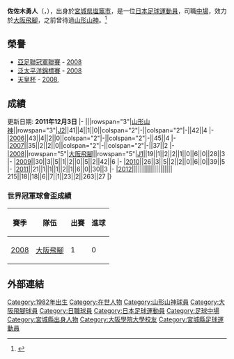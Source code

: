 {{update|time=2018-08-30T00:50:47+00:00}}
{{Infobox Football biography
| playername          = 佐佐木勇人
| fullname            = 佐佐木勇人
| image               = 
| dateofbirth         = {{birth date and age|1982|11|29}}
| cityofbirth         = [[宮城縣|宮城縣]][[鹽竈市|鹽竈市]]
| countryofbirth      = [[日本|日本]]
| height              = {{height|m=1.64}}
| currentclub         = [[大阪飛腳|大阪飛腳]]
| clubnumber          = 8
| position            = [[中場|中場]]
| youthyears          = 1995-1997<br />1998-2000<br />2001-2004
| youthclubs          = 鹽釜FC青少年隊<br />鹽釜FC青年隊<br />[[大阪學院大學|大阪學院大學]]
| years               = 2005-2007<br />2008-
| clubs               = [[山形山神|山形山神]]<br />[[大阪飛腳|大阪飛腳]]
| caps(goals)         = 119 {{0}}(10)<br />{{0}}96 {{0}}{{0}}(8)
| nationalyears       =
| nationalteam        =
| nationalcaps(goals) = 
| pcupdate            = 2011年12月3日
| ntupdate            = 
}}
'''佐佐木勇人'''（{{jpn|j=佐々木 勇人|hg=ささき はやと|rm=Sasaki Hayato|f=h}}，{{bd|1982年|11月29日|||catIdx=Abe, Shinzo}}），出身於[[宮城県|宮城県]][[塩竈市|塩竈市]]，是一位[[日本|日本]][[足球|足球]][[運動員|運動員]]，司職[[中場|中場]]，效力於[[大阪飛腳|大阪飛腳]]，之前曾待過[[山形山神|山形山神]]。<ref>{{cite web |publisher=Guardian.co.uk |title=佐佐木勇人資料 |url=http://guardian.touch-line.com/StatsCentre.asp?CTID=63&CPID=147&TEID=2070&PLID=190186&pStr=Player |accessdate=2009-12-07 |deadurl=yes |archiveurl=https://web.archive.org/web/20120927133727/http://guardian.touch-line.com/StatsCentre.asp?CTID=63&CPID=147&TEID=2070&PLID=190186&pStr=Player |archivedate=2012-09-27 }}</ref>

== 榮譽 ==
* [[亞足聯冠軍聯賽|亞足聯冠軍聯賽]] - [[2008年亞洲冠軍聯賽|2008]]
* [[泛太平洋錦標賽|泛太平洋錦標賽]] - [[2008年泛太平洋錦標賽|2008]]
* [[天皇杯|天皇杯]] - [[2008年日本天皇盃|2008]], {{tsl|en|2009 Emperor's Cup||2009}}

==成績==
更新日期: '''2011年12月3日'''
{{Football player statistics 1|YY}}
{{Football player statistics 2|JPN|YY}}
|-
|{{tsl|en|2005 J. League||2005}}||rowspan="3"|[[山形山神|山形山神]]||rowspan="3"|[[日本職業足球聯賽|J2]]||41||4||1||0||colspan="2"|-||colspan="2"|-||42||4
|-
|[[2006年日本職業足球聯賽|2006]]||43||4||2||0||colspan="2"|-||colspan="2"|-||45||4
|-
|[[2007年日本職業足球聯賽|2007]]||35||2||2||0||colspan="2"|-||colspan="2"|-||37||2
|-
|[[2008年日本職業足球聯賽|2008]]||rowspan="5"|[[大阪飛腳|大阪飛腳]]||rowspan="5"|[[日本職業足球聯賽|J1]]||19||1||2||2||1||0||6||0||28||3
|-
|[[2009年日本職業足球聯賽|2009]]||30||3||5||1||2||0||5||2||42||6
|-
|[[2010年日本職業足球聯賽|2010]]||26||3||5||2||2||0||6||0||39||5
|-
|[[2011年日本職業足球聯賽|2011]]||21||1||1||1||2||1||6||0||30||3
|-
|[[2012年日本職業足球聯賽|2012]]||||||||||||||||||||
{{Football player statistics 5}}215||18||18||6||7||1||23||2||263||27
|}

=== 世界冠軍球會盃成績 ===
{| class="wikitable" style="text-align: center;"
!賽季!!隊伍!!出賽!!進球
|-
|[[2008年世界冠軍球會盃|2008]]||[[大阪飛腳|大阪飛腳]]||1||0
|}

==外部連結==
{{reflist}}

{{大阪飛腳球員名單}}

[[Category:1982年出生|Category:1982年出生]]
[[Category:在世人物|Category:在世人物]]
[[Category:山形山神球員|Category:山形山神球員]]
[[Category:大阪飛腳球員|Category:大阪飛腳球員]]
[[Category:日職球員|Category:日職球員]]
[[Category:日本足球運動員|Category:日本足球運動員]]
[[Category:足球中場|Category:足球中場]]
[[Category:宮城縣出身人物|Category:宮城縣出身人物]]
[[Category:大阪學院大學校友|Category:大阪學院大學校友]]
[[Category:宮城縣足球運動員|Category:宮城縣足球運動員]]